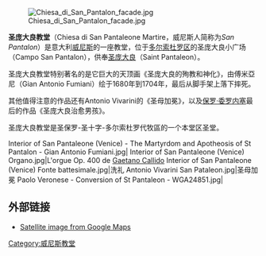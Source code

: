 [[File:Chiesa_di_San_Pantalon_facade.jpg|thumb]]

'''圣庞大良教堂'''（Chiesa di San Pantaleone Martire，威尼斯人简称为''San Pantalon''）是意大利[[威尼斯|威尼斯]]的一座教堂，位于[[多尔索杜罗区|多尔索杜罗区]]的圣庞大良小广场（Campo San Pantalon），供奉[[圣庞大良|圣庞大良]]（Saint Pantaleon）。

圣庞大良教堂特别著名的是它巨大的天顶画《圣庞大良的殉教和神化》，由傅米亞尼（Gian Antonio Fumiani）绘于1680年到1704年，最后从脚手架上落下摔死。 

其他值得注意的作品还有Antonio Vivarini的《圣母加冕》，以及[[保罗·委罗内塞|保罗·委罗内塞]]最后的作品《圣庞大良治愈男孩》。

圣庞大良教堂是圣保罗-圣十字-多尔索杜罗代牧區的一个本堂区圣堂。

<gallery mode="packed" heights="180px">
Interior of San Pantaleone (Venice) - The Martyrdom and Apotheosis of St Pantalon - Gian Antonio Fumiani.jpg|
Interior of San Pantaleone (Venice) Organo.jpg|L'orgue Op. 400 de [[Gaetano_Callido|Gaetano Callido]]
Interior of San Pantaleone (Venice) Fonte battesimale.jpg|洗礼
Antonio Vivarini San Pataleon.jpg|圣母加冕 
Paolo Veronese - Conversion of St Pantaleon - WGA24851.jpg|
</gallery>
== 外部链接 ==
* [http://maps.google.com/maps?q=venice,+italy&ll=45.435623,12.324235&spn=0.003004,0.010274&t=k&hl=en Satellite image from Google Maps] {{Wayback|url=http://maps.google.com/maps?q=venice,+italy&ll=45.435623,12.324235&spn=0.003004,0.010274&t=k&hl=en |date=20110804222704 }}

{{coord|45.4356|12.3242|type:landmark_source:enwiki-googlemaplink|display=title}}

[[Category:威尼斯教堂|Category:威尼斯教堂]]